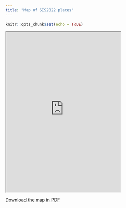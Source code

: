 ```yaml
---
title: "Map of SIS2022 places"
---
```


```r
knitr::opts_chunk$set(echo = TRUE)
```

<!-- [](https://www.google.com/maps/d/edit?mid=1JuE9NpJ070JuYx1Y-TSZhj929YmiSjM&usp=sharing) -->

<!-- https://www.google.com/maps/d/edit?mid=1JuE9NpJ070JuYx1Y-TSZhj929YmiSjM&usp=sharing -->

<iframe src="https://www.google.com/maps/d/embed?mid=1JuE9NpJ070JuYx1Y-TSZhj929YmiSjM&hl=en&ehbc=2E312F" width="360" height="500"></iframe>

[Download the map in PDF](https://drive.google.com/file/d/12bwki3Qr47tkOGzB5WWo7FBxl7O6-kbh/view?usp=sharing)